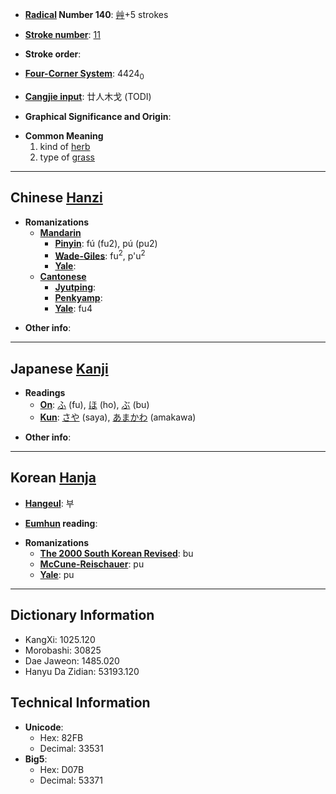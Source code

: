 * '''[[Wiktionary:Chinese radical index| Radical]] Number 140''': [[Wiktionary:Chinese radical index 艸|艸]]+5 strokes

* '''[[Wiktionary:Chinese total strokes index|Stroke number]]''': [[Wiktionary:Chinese total strokes index 11|11]]

* '''Stroke order''': 

* '''[[Wiktionary:Chinese four corner index|Four-Corner System]]''': 4424<sub>0</sub>

* '''[[Wiktionary:Chinese Cangjie index|Cangjie input]]''': 廿人木戈 (TODI)

* '''Graphical Significance and Origin''': 

* '''Common Meaning'''
*#kind of [[herb]]
*# type of [[grass]]

----

== Chinese [[Hanzi]] ==

* '''Romanizations'''
** '''[[Mandarin]]'''
*** '''[[Pinyin]]''': fú (fu2), pú (pu2)
*** '''[[Wade-Giles]]''': fu<sup>2</sup>, p'u<sup>2</sup>
*** '''[[Yale]]''': 
** '''[[Cantonese]]'''
*** '''[[Jyutping]]''':
*** '''[[Penkyamp]]''': 
*** '''[[Yale]]''': fu4

* '''Other info''': 

----

== Japanese [[Kanji]] ==

* '''Readings'''
** '''[[On]]''': [[ふ]] (fu), [[ほ]] (ho), [[ぶ]] (bu)
** '''[[Kun]]''': [[さや]] (saya), [[あまかわ]] (amakawa)

* '''Other info''':  

----

== Korean [[Hanja]] ==

* '''[[Hangeul]]''': 부

* '''[[Eumhun]] reading''': 

* '''Romanizations'''
** '''[[The 2000 South Korean Revised Romanization|The 2000 South Korean Revised]]''': bu
** '''[[McCune-Reischauer]]''': pu
** '''[[Yale]]''': pu

----

== Dictionary Information ==

* KangXi: 1025.120
* Morobashi: 30825
* Dae Jaweon: 1485.020
* Hanyu Da Zidian: 53193.120

== Technical Information ==

* '''Unicode''':
** Hex: 82FB
** Decimal: 33531
* '''Big5''':
** Hex: D07B
** Decimal: 53371